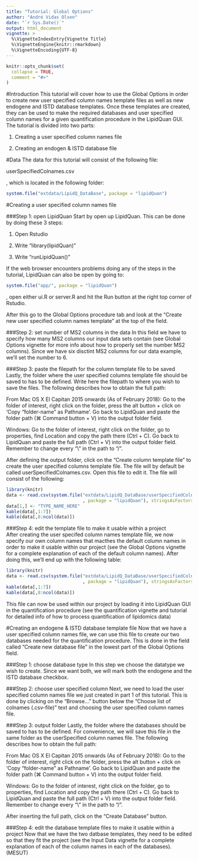 ```yaml
---
title: "Tutorial: Global Options"
author: "André Vidas Olsen"
date: "`r Sys.Date()`"
output: html_document
vignette: >
  %\VignetteIndexEntry{Vignette Title}
  %\VignetteEngine{knitr::rmarkdown}
  %\VignetteEncoding{UTF-8}
---
```


```r
knitr::opts_chunk$set(
  collapse = TRUE,
  comment = "#>"
)
```


#Introduction
This tutorial will cover how to use the Global Options in order to create new
user specified column names template files as well as new endogene and ISTD
database templates. Once these templates are created, they can be used to make
the required databases and user specified column names for a given
quantification procedure in the LipidQuan GUI. The tutorial is divided into two
parts:

1. Creating a user specified column names file

2. Creating an endogen & ISTD database file


#Data
The data for this tutorial will consist of the following file:

userSpecifiedColnames.csv

, which is located in the following folder:

```r
system.file("extdata/LipidQ_DataBase", package = "lipidQuan")
```

#Creating a user specified column names file

###Step 1: open LipidQuan
Start by open up LipidQuan. This can be done by doing these 3 steps:

1. Open Rstudio

2. Write "library(lipidQuan)"

3. Write "runLipidQuan()"

If the web browser encounters problems doing any of the steps in the tutorial,
LipidQuan can also be open by going to:
```r
system.file("app/", package = "lipidQuan")
```
, open either ui.R or server.R and hit the Run button at the right top corner of
Rstudio. 

After this go to the Global Options procedure tab and look at the "Create new
user specified column names template" at the top of the field.


###Step 2: set number of MS2 columns in the data
In this field we have to specify how many MS2 columns our input data sets
contain (see Global Options vignette for more info about how to properly set the
number MS2 columns). Since we have six disctint MS2 columns for our data
example, we'll set the number to 6.



###Step 3: paste the filepath for the column template file to be saved
Lastly, the folder where the user specified columns template file should be
saved to has to be defined. Write here the filepath to where you wish to save
the files. The following describes how to obtain the full path:

From Mac OS X El Capitan 2015 onwards (As of February 2018): Go to the folder of
interest, right click on the folder, press the alt button + click on 'Copy
"folder-name" as Pathname'. Go back to LipidQuan and paste the folder path
(&#8984; Command button + V) into the output folder field.

Windows: Go to the folder of interest, right click on the folder, go to
properties, find Location and copy the path there (Ctrl + C). Go back to
LipidQuan and paste the full path (Ctrl + V) into the output folder field.
Remember to change every "\\" in the path to "/". 

After defining the output folder, click on the "Create column template file" to
create the user specified columns template file. The file will by default be
called userSpecifiedColnames.csv. Open this file to edit it. The file will
consist of the following:

```r
library(knitr)
data <- read.csv(system.file("extdata/LipidQ_DataBase/userSpecifiedColnames.csv"
                             , package = "lipidQuan"), stringsAsFactors = FALSE)
data[1,] <- "TYPE_NAME_HERE"
kable(data[,1:7])
kable(data[,8:ncol(data)])
```

###Step 4: edit the template file to make it usable within a project  
After creating the user specifed column names template file, we now specify our
own column names that macthes the default column names in order to make it
usable within our project (see the Global Options vignette for a complete
explanation of each of the default column names). After doing this, we'll end up
with the following table:



```r
library(knitr)
data <- read.csv(system.file("extdata/LipidQ_DataBase/userSpecifiedColnames.csv"
                             , package = "lipidQuan"), stringsAsFactors = FALSE)
kable(data[,1:7])
kable(data[,8:ncol(data)])
```

This file can now be used within our project by loading it into LipidQuan GUI in
the quantification procedure (see the quantification vignette and tutorial for
detailed info of how to process quantification of lipidomics data) 


#Creating an endogene & ISTD database template file
Now that we have a user specified column names file, we can use this file to
create our two databases needed for the quantification procedure. This is done
in the field called "Create new database file" in the lowest part of the Global
Options field.

###Step 1: choose database type
In this step we choose the datatype we wish to create. Since we want both, we
will mark both the endogene and the ISTD database checkbox. 

###Step 2: choose user specified column
Next, we need to load the user specified column names file we just created in
part 1 of this tutorial. This is done by clicking on the "Browse..." button
below the "Choose list of colnames (.csv-file)" text and choosing the user
specified column names file.

###Step 3: output folder
Lastly, the folder where the databases should be saved to has to be defined.
For convenience, we will save this file in the same folder as the userSpecified
column names file. The following describes how to obtain the full path:

From Mac OS X El Capitan 2015 onwards (As of February 2018): Go to the folder of
interest, right click on the folder, press the alt button + click on 'Copy
"folder-name" as Pathname'. Go back to LipidQuan and paste the folder path
(&#8984; Command button + V) into the output folder field.

Windows: Go to the folder of interest, right click on the folder, go to
properties, find Location and copy the path there (Ctrl + C). Go back to
LipidQuan and paste the full path (Ctrl + V) into the output folder field.
Remember to change every "\\" in the path to "/". 

After inserting the full path, click on the "Create Database" button.

###Step 4: edit the database template files to make it usable within a project 
Now that we have the two datbase templates, they need to be edited so that they
fit the project (see the Input Data vignette for a complete explanation of each
of the column names in each of the databases). (MESUT)
